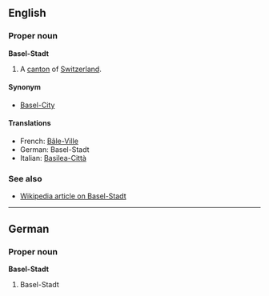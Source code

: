 ==English==
===Proper noun===
'''Basel-Stadt'''

#A [[canton]] of [[Switzerland]].

====Synonym====
*[[Basel-City]]

====Translations====
*French: [[Bâle-Ville]]
*German: Basel-Stadt
*Italian: [[Basilea-Città]]

===See also===
*[[en:Basel-City|Wikipedia article on Basel-Stadt]]

----
==German==
===Proper noun===
'''Basel-Stadt'''

#Basel-Stadt